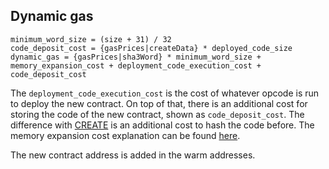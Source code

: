 ## Dynamic gas

    minimum_word_size = (size + 31) / 32
    code_deposit_cost = {gasPrices|createData} * deployed_code_size
    dynamic_gas = {gasPrices|sha3Word} * minimum_word_size + memory_expansion_cost + deployment_code_execution_cost + code_deposit_cost

The `deployment_code_execution_cost` is the cost of whatever opcode is run to deploy the new contract.
On top of that, there is an additional cost for storing the code of the new contract, shown as `code_deposit_cost`.
The difference with [CREATE](#F0) is an additional cost to hash the code before.
The memory expansion cost explanation can be found [here](/about).

The new contract address is added in the warm addresses.
